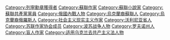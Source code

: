 {{catmore}}
{{commonscat|Nikolai Ostrovsky}}
[[Category:列寧勳章獲得者|Category:列寧勳章獲得者]]
[[Category:蘇聯作家|Category:蘇聯作家]]
[[Category:蘇聯小說家|Category:蘇聯小說家]]
[[Category:蘇聯共產黨黨員|Category:蘇聯共產黨黨員]]
[[Category:俄國內戰人物|Category:俄國內戰人物]]
[[Category:烏克蘭裔蘇聯人|Category:烏克蘭裔蘇聯人]]
[[Category:烏克蘭裔俄羅斯人|Category:烏克蘭裔俄羅斯人]]
[[Category:社会主义现实主义作家|Category:社会主义现实主义作家]]
[[Category:沃利尼亚省人|Category:沃利尼亚省人]]
[[Category:苏联作家协会成员|Category:苏联作家协会成员]]
[[Category:波苏战争人物|Category:波苏战争人物]]
[[Category:罗夫诺州人|Category:罗夫诺州人]]
[[Category:盲人作家|Category:盲人作家]]
[[Category:适用乌克兰去共产主义法人物|Category:适用乌克兰去共产主义法人物]]